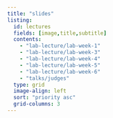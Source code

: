 ```yaml
---
title: "slides"
listing:
  id: lectures
  fields: [image,title,subtitle]
  contents: 
    - "lab-lecture/lab-week-1"
    - "lab-lecture/lab-week-3"
    - "lab-lecture/lab-week-4"
    - "lab-lecture/lab-week-5"
    - "lab-lecture/lab-week-6"
    - "talks/judges"
  type: grid
  image-align: left
  sort: "priority asc"
  grid-columns: 3
---
```


::: {#lectures}
:::
